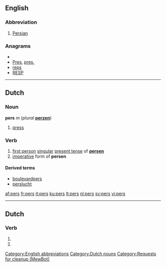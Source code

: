 ==English==

===Abbreviation===
{{infl|en|abbreviation}}

# [[Persian]]

===Anagrams===
* {{alphagram|eprs}}
* [[Pres#English|Pres]], [[pres.#English|pres.]]
* [[reps#English|reps]]
* [[RESP#English|RESP]]

[[Category:English abbreviations]]

----

==Dutch==

===Noun===
'''pers''' ''m'' (''plural'' '''[[perzen]]''')

# [[press]]

===Verb===
{{infl|nl|verb|cat=verb forms}}
# [[first person]] [[singular]] [[present tense]] of '''[[persen]]'''
# [[imperative]] form of '''persen'''

====Derived terms====
* [[boulevardpers]]
* [[perslucht]]

[[Category:Dutch nouns]]

[[af:pers]]
[[fr:pers]]
[[it:pers]]
[[ku:pers]]
[[lt:pers]]
[[nl:pers]]
[[sv:pers]]
[[vi:pers]]

----
==Dutch==
===Verb===
{{infl|nl}}

# {{nl-verb-form|p=1|n=sg|t=pres|m=ind|persen}}
# {{nl-verb-form|m=imp|persen}}
[[Category:Requests for cleanup (MewBot)]]